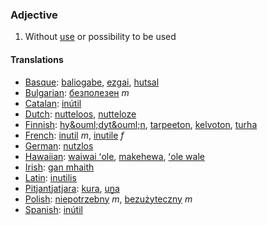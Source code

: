 ===Adjective===

#Without [[use]] or possibility to be used

====Translations====
*[[Basque]]: [[baliogabe]], [[ezgai]], [[hutsal]]
*[[Bulgarian]]: [[безполезен]] ''m''
*[[Catalan]]: [[inútil]]
*[[Dutch]]: [[nutteloos]], [[nutteloze]]
*[[Finnish]]: [[hy&ouml;dyt&ouml;n]], [[tarpeeton]], [[kelvoton]], [[turha]]
*[[French]]: [[inutil]] ''m'', [[inutile]] ''f''
*[[German]]: [[nutzlos]]
*[[Hawaiian]]: [[waiwai ʻole]], [[makehewa]], [[ʻole wale]]
*[[Irish]]: [[gan mhaith]]
*[[Latin]]: [[inutilis]]
*[[Pitjantjatjara]]: [[kura]], [[uṉa]]
*[[Polish]]: [[niepotrzebny]] ''m'', [[bezużyteczny]] ''m''
*[[Spanish]]: [[inútil]]